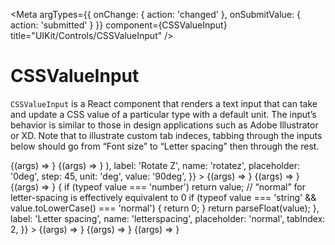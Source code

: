 

<Meta
    argTypes={{ onChange: { action: 'changed' }, onSubmitValue: { action: 'submitted' } }}
    component={CSSValueInput}
    title="UIKit/Controls/CSSValueInput"
/>

# CSSValueInput

`CSSValueInput` is a React component that renders a text input that can take
and update a CSS value of a particular type with a default unit. The
input’s behavior is similar to those in design applications such as Adobe
Illustrator or XD. Note that to illustrate custom tab indeces, tabbing through
the inputs below should go from “Font size” to “Letter spacing” then through
the rest.

<Canvas>
    <Story
        name="Length"
        args={{
            className: 'my-special-input',
            cssValueType: 'length',
            label: 'Font size',
            name: 'fontsize',
            placeholder: '1rem',
            tabIndex: 1,
            unit: 'rem',
            validator: /^(xx-small|x-small|small|medium|large|x-large|xx-large|xxx-large|inherit)$/,
            value: '24px',
        }}
    >
        {(args) => <CSSValueInput {...args} />}
    </Story>
    <Story
        name="Time"
        args={{
            className: 'my-panel-input',
            cssValueType: 'time',
            label: 'Duration',
            max: 20,
            min: 0,
            name: 'duration',
            placeholder: '0.25s',
            step: 0.1,
            unit: 's',
        }}
    >
        {(args) => <CSSValueInput {...args} />}
    </Story>
    <Story
        name="Angle"
        args={{
            className: 'flex-item-example',
            cssValueType: 'angle',
            icon: (
                <svg
                    width="100px"
                    height="100px"
                    viewBox="0 0 100 100"
                    version="1.1"
                    xmlns="http://www.w3.org/2000/svg"
                >
                    <g stroke="none" strokeWidth="1" fill="none">
                        <g transform="translate(2, 2)" stroke="#222F3E" strokeWidth="4">
                            <path
                                d="M56.5106952,10.5464071 C60.8135865,11.5200327 64.8423906,13.2161538 68.4628809,15.5005439 L76.8618891,8.97963811 L87.0203619,19.1381109 L80.4994561,27.5371191 C82.7838462,31.1576094 84.4799673,35.1864135 85.4535929,39.4893048 L96,40.816875 L96,55.183125 L85.4535929,56.5106952 C84.4799673,60.8135865 82.7838462,64.8423906 80.4994561,68.4628809 L87.0203619,76.8618891 L76.8618891,87.0203619 L68.4628809,80.4994561 C64.8423906,82.7838462 60.8135865,84.4799673 56.5106952,85.4535929 L55.183125,96 L40.816875,96 L39.4893048,85.4535929 C35.1864135,84.4799673 31.1576094,82.7838462 27.5371191,80.4994561 L19.1381109,87.0203619 L8.97963811,76.8618891 L15.5005439,68.4628809 C13.2161538,64.8423906 11.5200327,60.8135865 10.5464071,56.5106952 L0,55.183125 L0,40.816875 L10.5464071,39.4893048 C11.5200327,35.1864135 13.2161538,31.1576094 15.5005439,27.5371191 L8.97963811,19.1381109 L19.1381109,8.97963811 L27.5371191,15.5005439 C31.1576094,13.2161538 35.1864135,11.5200327 39.4893048,10.5464071 L40.816875,0 L55.183125,0 L56.5106952,10.5464071 Z"
                                id="Layer-1"
                            ></path>
                            <circle cx="48" cy="48" r="14.4"></circle>
                        </g>
                    </g>
                </svg>
            ),
            label: 'Rotate Z',
            name: 'rotatez',
            placeholder: '0deg',
            step: 45,
            unit: 'deg',
            value: '90deg',
        }}
    >
        {(args) => <CSSValueInput {...args} />}
    </Story>
    <Story
        name="Percent"
        args={{
            cssValueType: 'percent',
            label: 'Width',
            min: 0,
            name: 'width',
            placeholder: '100%',
            step: 10,
            unit: '%',
            value: '30%',
        }}
    >
        {(args) => <CSSValueInput {...args} />}
    </Story>
    <Story
        name="Label-less"
        args={{
            className: 'my-special-input',
            cssValueType: 'length',
            name: 'labelless',
            placeholder: '1rem',
            title: 'No label',
            unit: 'rem',
            value: '24px',
        }}
    >
        {(args) => <CSSValueInput {...args} />}
    </Story>
    <Story
        name="Custom getValueAsNumber"
        args={{
            className: 'letter-spacing',
            getValueAsNumber: (value) => {
                if (typeof value === 'number') return value;
                // “normal” for letter-spacing is effectively equivalent to 0
                if (typeof value === 'string' && value.toLowerCase() === 'normal') {
                    return 0;
                }
                return parseFloat(value);
            },
            label: 'Letter spacing',
            name: 'letterspacing',
            placeholder: 'normal',
            tabIndex: 2,
        }}
    >
        {(args) => <CSSValueInput {...args} />}
    </Story>
    <Story
        name="Background Size"
        args={{
            className: 'background-size',
            label: 'Background Size',
            name: 'backgroundsize',
            unit: '%',
            validator: /^(auto|contain|cover)$/,
            value: 'cover',
        }}
    >
        {(args) => <CSSValueInput {...args} />}
    </Story>
    <Story
        name="Z-Index"
        args={{
            cssValueType: 'integer',
            label: 'z-index',
            name: 'zindex',
            value: '0',
        }}
    >
        {(args) => <CSSValueInput {...args} />}
    </Story>
</Canvas>

<Props story="Length" />
